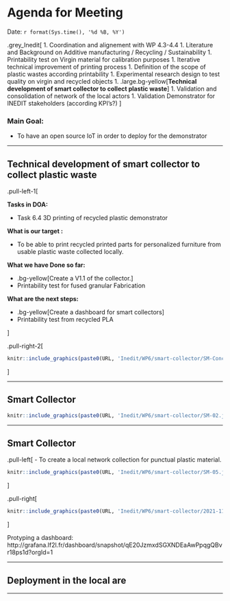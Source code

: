 

# Agenda for Meeting 

Date: `r format(Sys.time(), '%d %B, %Y')`

.grey_Inedit[
1. Coordination and alignement with WP 4.3-4.4
1. Literature and Background on Additive manufacturing / Recycling / Sustainability
1. Printability test on Virgin material for calibration purposes
1. Iterative technical improvement of printing process
1. Definition of the scope of plastic wastes according printability
1. Experimental research design to test quality on virgin and recycled objects
1. .large.bg-yellow[**Technical development of smart collector to collect plastic waste**]
1. Validation and consolidation of network of the local actors
1. Validation Demonstrator for INEDIT stakeholders (according KPI's?)
      ]   


### Main Goal:

- To have an open source IoT in order to deploy for the demonstrator

---

## Technical development of smart collector to collect plastic waste

.pull-left-1[


**Tasks in DOA:**

- Task 6.4 3D printing of recycled plastic demonstrator

**What is our target :**

- To be able to print recycled printed parts for personalized furniture from usable plastic waste collected locally.

**What we have Done so far:**

- .bg-yellow[Create a V1.1 of the collector.]
- Printability test for fused granular Fabrication

**What are the next steps:**

- .bg-yellow[Create a dashboard for smart collectors]
- Printability test from recycled PLA 




]

.pull-right-2[

```r
knitr::include_graphics(paste0(URL, 'Inedit/WP6/smart-collector/SM-Concept.jpg'))
```

]

---

## Smart Collector

```r
knitr::include_graphics(paste0(URL, 'Inedit/WP6/smart-collector/SM-02.jpg'))
```

---


## Smart Collector

.pull-left[
- To create a local network collection for punctual plastic material. 

```r
knitr::include_graphics(paste0(URL, 'Inedit/WP6/smart-collector/SM-05.jpg'))
```
]


.pull-right[
```r
knitr::include_graphics(paste0(URL, 'Inedit/WP6/smart-collector/2021-11-17-SM.jpg'))
```
]

Protyping a dashboard: http://grafana.lf2l.fr/dashboard/snapshot/qE20JzmxdSGXNDEaAwPpqgQBvr18ps1d?orgId=1

---


## Deployment in the local are



---


